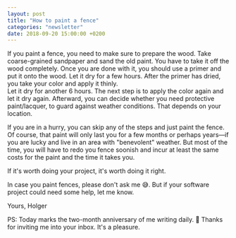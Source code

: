 ```yaml
---
layout: post
title: "How to paint a fence"
categories: "newsletter"
date: 2018-09-20 15:00:00 +0200
---
```


If you paint a fence, you need to make sure to prepare the wood. Take coarse-grained sandpaper and sand the old paint. You have to take it off the wood completely. Once you are done with it, you should use a primer and put it onto the wood. Let it dry for a few hours. After the primer has dried, you take your color and apply it thinly.  
Let it dry for another 6 hours. The next step is to apply the color again and let it dry again. Afterward, you can decide whether you need protective paint/lacquer, to guard against weather conditions. That depends on your location.  
<!--more-->
If you are in a hurry, you can skip any of the steps and just paint the fence. Of course, that paint will only last you for a few months or perhaps years—if you are lucky and live in an area with "benevolent" weather. But most of the time, you will have to redo you fence soonish and incur at least the same costs for the paint and the time it takes you.

If it's worth doing your project, it's worth doing it right.

In case you paint fences, please don't ask me 😅. But if your software project could need some help, let me know.

Yours,
Holger

PS: Today marks the two-month anniversary of me writing daily. 🎉 Thanks for inviting me into your inbox. It's a pleasure.
